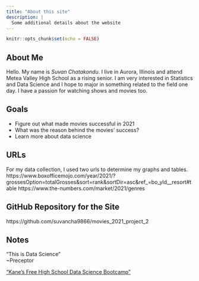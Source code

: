 ```yaml
---
title: "About this site"
description: |
  Some additional details about the website
---
```


```r
knitr::opts_chunk$set(echo = FALSE)
```

## About Me

Hello. My name is *Suvan Chatakondu*. I live in Aurora, Illinois and attend Metea Valley High School as a rising senior. I am very interested in Statistics and Data Science and I hope to major in something related to the field one day. I have a passion for watching shows and movies too.

## Goals

- Figure out what made movies successful in 2021
- What was the reason behind the movies' success?
- Learn more about data science

## URLs
For my data collection, I used two urls to determine my graphs and tables.
https://www.boxofficemojo.com/year/2021/?grossesOption=totalGrosses&sort=rank&sortDir=asc&ref_=bo_yld__resort#table
https://www.the-numbers.com/market/2021/genres

## GitHub Repository for the Site
https://github.com/suvancha9866/movies_2021_project_2

## Notes
"This is Data Science"  
~Preceptor

["Kane's Free High School Data Science Bootcamp"](https://bootcamp.davidkane.info)